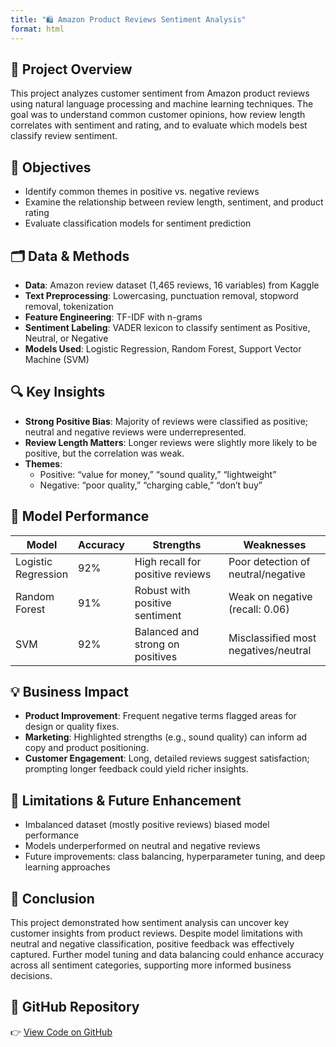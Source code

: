 ```yaml
---
title: "🛍️ Amazon Product Reviews Sentiment Analysis"
format: html
---
```


## 📌 Project Overview

This project analyzes customer sentiment from Amazon product reviews using natural language processing and machine learning techniques. The goal was to understand common customer opinions, how review length correlates with sentiment and rating, and to evaluate which models best classify review sentiment.


## 🎯 Objectives

- Identify common themes in positive vs. negative reviews
- Examine the relationship between review length, sentiment, and product rating
- Evaluate classification models for sentiment prediction


## 🗂️ Data & Methods

- **Data**: Amazon review dataset (1,465 reviews, 16 variables) from Kaggle  
- **Text Preprocessing**: Lowercasing, punctuation removal, stopword removal, tokenization  
- **Feature Engineering**: TF-IDF with n-grams  
- **Sentiment Labeling**: VADER lexicon to classify sentiment as Positive, Neutral, or Negative  
- **Models Used**: Logistic Regression, Random Forest, Support Vector Machine (SVM)


## 🔍 Key Insights

- **Strong Positive Bias**: Majority of reviews were classified as positive; neutral and negative reviews were underrepresented.
- **Review Length Matters**: Longer reviews were slightly more likely to be positive, but the correlation was weak.
- **Themes**:
  - Positive: “value for money,” “sound quality,” “lightweight”
  - Negative: “poor quality,” “charging cable,” “don’t buy”


## 🤖 Model Performance

| Model               | Accuracy | Strengths                             | Weaknesses                         |
|---------------------|----------|---------------------------------------|-------------------------------------|
| Logistic Regression | 92%      | High recall for positive reviews      | Poor detection of neutral/negative |
| Random Forest       | 91%      | Robust with positive sentiment        | Weak on negative (recall: 0.06)    |
| SVM                 | 92%      | Balanced and strong on positives      | Misclassified most negatives/neutral|


## 💡 Business Impact

- **Product Improvement**: Frequent negative terms flagged areas for design or quality fixes.
- **Marketing**: Highlighted strengths (e.g., sound quality) can inform ad copy and product positioning.
- **Customer Engagement**: Long, detailed reviews suggest satisfaction; prompting longer feedback could yield richer insights.


## 🔄 Limitations & Future Enhancement

- Imbalanced dataset (mostly positive reviews) biased model performance
- Models underperformed on neutral and negative reviews
- Future improvements: class balancing, hyperparameter tuning, and deep learning approaches

## 🧾 Conclusion

This project demonstrated how sentiment analysis can uncover key customer insights from product reviews. Despite model limitations with neutral and negative classification, positive feedback was effectively captured. Further model tuning and data balancing could enhance accuracy across all sentiment categories, supporting more informed business decisions.

## 📎 GitHub Repository

👉 [View Code on GitHub](https://github.com/your-username/amazon-review-sentiment)